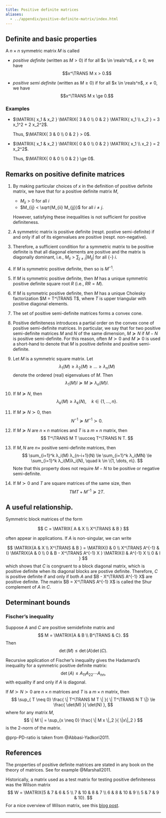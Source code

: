```yaml
---
title: Positive definite matrices
aliases:
  - ../appendix/positive-definite-matrix/index.html
---
```


## Definite and basic properties

:::{#def-positive-definite}
A $n \times n$ symmetric matrix $M$ is called

* _positive definite_ (written as $M > 0$) if for all $x \in
  \reals^n$, $x \neq 0$, we have
  $$x^\TRANS M x > 0.$$ 

* _positive semi definite_ (written as $M \ge 0$) if for all $x \in
  \reals^n$, $x \neq 0$, we have
  $$x^\TRANS M x \ge 0.$$ 

:::

### Examples {-}

* $\MATRIX{ x_1 & x_2 } \MATRIX{ 3 & 0 \\ 0 & 2 } \MATRIX{ x_1 \\ x_2 }
= 3 x_1^2 + 2 x_2^2$. 

  Thus, $\MATRIX{ 3 & 0 \\ 0 & 2 } > 0$. 

* $\MATRIX{ x_1 & x_2 } \MATRIX{ 0 & 0 \\ 0 & 2 } \MATRIX{ x_1 \\ x_2 }
=  2 x_2^2$. 

  Thus, $\MATRIX{ 0 & 0 \\ 0 & 2 } \ge 0$. 

## Remarks on positive definite matrices

1. By making particular choices of $x$ in the definition of positive definite
   matrix, we have that for a positive definite matrix $M$, 

   * $M_{ii} > 0$ for all $i$
   * $M_{ij} < \sqrt{M_{ii} M_{jj}}$ for all $i \neq j$.

   However, satisfying these inequalities is not sufficient for positive
   definiteness. 

2. A symmetric matrix is positive definite (respt. postive semi-definite) if
   and only if all of its eigenvalues are positive (respt. non-negative).

3. Therefore, a sufficient condition for a symmetric matrix to be positive
   definite is that all diagonal elements are positive and the matrix is
   diagonally dominant, i.e., $M_{ii} > \sum_{j \neq i} | M_{ij}|$ for all {-}
   $i$.

4. If $M$ is symmetric positive definite, then so is $M^{-1}$.

5. If $M$ is symmetric positive definite, then $M$ has a unique symmetric positive
   definite square root $R$ (i.e., $RR = M$).

6. If $M$ is symmetric positive definite, then $M$ has a unique Cholesky
   factorization $M = T^\TRANS T$, where $T$ is upper triangular with positive
   diagonal elements. 

4. The set of positive semi-definite matrices forms a convex cone. 

5. Positive definiteness introduces a partial order on the convex cone of
   positive semi-definite matrices. In particular, we say that for two
   positive semi-definite matrices $M$ and $N$ of the same dimension, $M
   \succeq N$ if $M - N$ is positive semi-definite. For this reason, often $M
   \succ 0$ and $M \succeq 0$ is used a short-hand to denote that $M$ is
   positive definite and positive semi-definite.

6. Let $M$ is a symmetric square matrix. Let 
   $$ λ_1(M) \ge λ_2(M) \ge \dots \ge λ_n(M) $$
   denote the ordered (real) eigenvalues of $M$. Then
   $$ λ_1(M)I \succeq M \succeq λ_n(M)I. $$

7. If $M \succeq N$, then
   $$ λ_k(M) \ge λ_k(N), \quad k \in \{1, \dots, n\}. $$

8. If $M \succeq N \succ 0$, then
   $$ N^{-1} \succeq M^{-1} \succ 0. $$

9. If $M \succeq N$ are $n × n$ matrices and $T$ is a $m × n$ matrix, then
   $$ T^\TRANS M T \succeq T^\TRANS N T. $$

10. If $M, N$ are $n×$ positive semi-definite matrices, then
   $$ \sum_{i=1}^k λ_i(M) λ_{n-i+1}(N) \le
      \sum_{i=1}^k λ_i(MN) \le
      \sum_{i=1}^k λ_i(M)λ_i(N), 
      \quad k \in \{1, \dots, n\}.
   $$
   Note that this property does not require $M - N$ to be positive or negative
   semi-definite. 

11. If $M \succ 0$ and $T$  are square matrices of the same size, then
   $$ TMT + M^{-1} \succeq 2T. $$

## A useful relationship.

Symmetric block matrices of the form

$$ C = \MATRIX{ A & X \\ X^\TRANS & B } $$

often appear in applications. If $A$ is non-singular, we can write

$$
\MATRIX{A & X \\ X^\TRANS & B } = 
\MATRIX{I & 0 \\ X^\TRANS A^{-1} & I}
\MATRIX{A & 0 \\ 0 & B - X^\TRANS A^{-1} X }
\MATRIX{I & A^{-1} X \\ 0 & I }
$$
which shows that $C$ is congruent to a block diagonal matrix, which is
positive definite when its diagonal blocks are postive definite. Therefore,
$C$ is positive definite if and only if both $A$ and $B - X^\TRANS A^{-1} X$
are positive definite. The matrix $B = X^\TRANS A^{-1} X$ is called the Shur
complement of $A$ in $C$. 

## Determinant bounds

:::{#prp-fischer-inequality}
### Fischer's inequality

Suppose $A$ and $C$ are positive semidefinite matrix and 
$$ M = \MATRIX{A & B \\ B^\TRANS & C}. $$
Then
$$ \det(M) \le \det(A) \det(C). $$
:::

Recursive application of Fischer's inequality gives the Hadamard's inequality
for a symmetric positive definite matrix:
$$ \det(A) \le A_{11} A_{22} \cdots A_{nn}, $$
with equality if and only if $A$ is diagonal. 

:::{#prp-PD-ratio}
If $M \succ N \succ 0$ are $n × n$ matrices and $T$ is a $m × n$
matrix, then
$$ \sup_{ T \neq 0} \frac{ \| T^\TRANS M T \| }{ \| T^\TRANS N T \|} 
   \le \frac{ \det(M) }{ \det(N) }, $$
where for any matrix $M$, 
$$
  \| M \| = \sup_{x \neq 0} \frac{ \| M x \|_2 }{ \|x\|_2 }
$$
is the $2$-norm of the matrix.
::: 

@prp-PD-ratio is taken from @Abbasi-Yadkori2011.

## References {-}

The properties of positive definite matrices are stated in any book
on the theory of matrices. See for example @Marshall2011.

Historically, a matrix used as a test matrix for testing positive definiteness
was the Wilson matrix
$$ W = \MATRIX{5 & 7 & 6 & 5 \\ 7 & 10 & 8 & 7 \\ 6 & 8 & 10 & 9 \\ 5 & 7 & 9
& 10}. $$
For a nice overview of Wilson matrix, see this [blog post][blog].

[blog]: https://blogs.mathworks.com/cleve/2018/08/20/reviving-wilsons-matrix/

--- 
